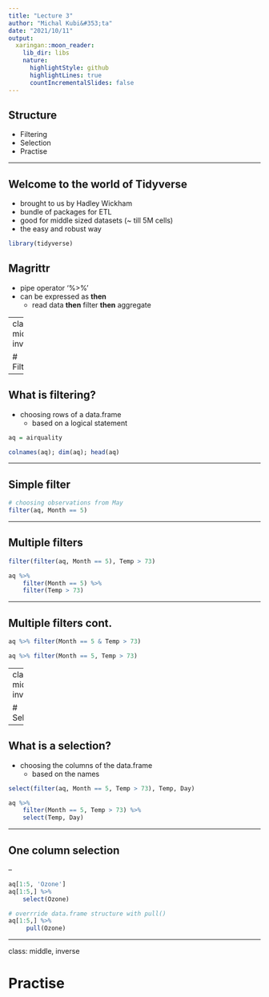 ```yaml
---
title: "Lecture 3"
author: "Michal Kubi&#353;ta"
date: "2021/10/11"
output:
  xaringan::moon_reader:
    lib_dir: libs
    nature:
      highlightStyle: github
      highlightLines: true
      countIncrementalSlides: false
---
```


## Structure
- Filtering
- Selection
- Practise

---

## Welcome to the world of Tidyverse
- brought to us by Hadley Wickham
- bundle of packages for ETL
- good for middle sized datasets (~ till 5M cells)
- the easy and robust way
```r
library(tidyverse)
```

## Magrittr
- pipe operator '%>%'
- can be expressed as **then**
  - read data **then** filter **then** aggregate

---
class: middle, inverse

# Filtering

---

## What is filtering?
- choosing rows of a data.frame
  - based on a logical statement

```r
aq = airquality

colnames(aq); dim(aq); head(aq)
```

---

## Simple filter
```r
# choosing observations from May
filter(aq, Month == 5)
```

---

## Multiple filters
```r
filter(filter(aq, Month == 5), Temp > 73)

aq %>% 
    filter(Month == 5) %>% 
    filter(Temp > 73)
```

---

## Multiple filters cont.
```r
aq %>% filter(Month == 5 & Temp > 73)

aq %>% filter(Month == 5, Temp > 73)
```

---
class: middle, inverse

# Selection

---

## What is a selection?
- choosing the columns of the data.frame
  - based on the names

```r
select(filter(aq, Month == 5, Temp > 73), Temp, Day)
```

```r
aq %>%
    filter(Month == 5, Temp > 73) %>% 
    select(Temp, Day)
```

---

## One column selection

--

```r
aq[1:5, 'Ozone']
aq[1:5,] %>% 
    select(Ozone)

# overrride data.frame structure with pull()
aq[1:5,] %>% 
     pull(Ozone)
```

---
class: middle, inverse

# Practise
